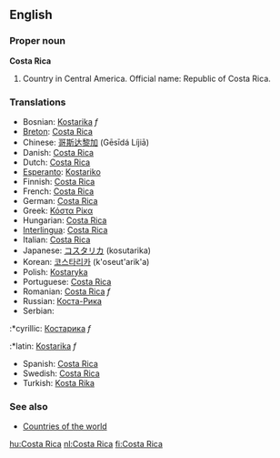 ==English==

===Proper noun===
'''Costa Rica'''

# Country in Central America. Official name: Republic of Costa Rica.
===Translations===
*Bosnian: [[Kostarika]] ''f''
*[[Breton]]: [[Costa Rica]]
*Chinese: [[哥斯达黎加]] (Gēsīdá Líjiā)
*Danish: [[Costa Rica]]
*Dutch: [[Costa Rica]]
*[[Esperanto]]: [[Kostariko]]
*Finnish: [[Costa Rica]]
*French: [[Costa Rica]]
*German: [[Costa Rica]]
*Greek: [[Κόστα Ρίκα]]
*Hungarian: [[Costa Rica]]
*[[Interlingua]]: [[Costa Rica]]
*Italian: [[Costa Rica]]
*Japanese: [[コスタリカ]] (kosutarika)
*Korean: [[코스타리카]] (k'oseut'arik'a)
*Polish: [[Kostaryka]]
*Portuguese: [[Costa Rica]]
*Romanian: [[Costa Rica]] ''f''
*Russian: [[Коста-Рика]]
*Serbian:
:*cyrillic: [[Костарика]] ''f''
:*latin: [[Kostarika]] ''f''
*Spanish: [[Costa Rica]]
*Swedish: [[Costa Rica]]
*Turkish: [[Kosta Rika]]

===See also===
* [[Countries of the world]]

[[hu:Costa Rica]]
[[nl:Costa Rica]]
[[fi:Costa Rica]]